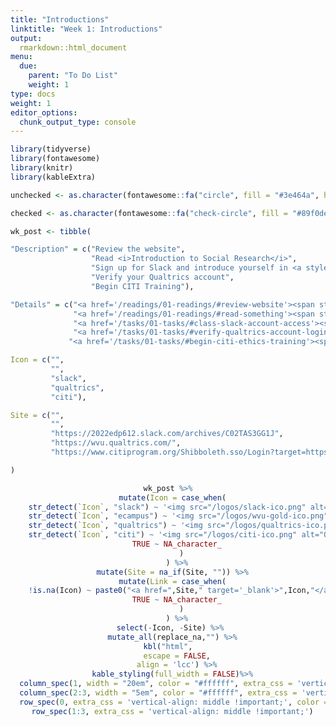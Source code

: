 ```yaml
---
title: "Introductions"
linktitle: "Week 1: Introductions"
output:
  rmarkdown::html_document
menu:
  due:
    parent: "To Do List"
    weight: 1
type: docs
weight: 1
editor_options: 
  chunk_output_type: console
---
```


```r
library(tidyverse)
library(fontawesome)
library(knitr)
library(kableExtra)
```

```r
unchecked <- as.character(fontawesome::fa("circle", fill = "#3e464a", height = "15px"))

checked <- as.character(fontawesome::fa("check-circle", fill = "#89f0de", height = "25px"))

wk_post <- tibble(

"Description" = c("Review the website",
                  "Read <i>Introduction to Social Research</i>",
                  "Sign up for Slack and introduce yourself in <a style='color:#ff8384;'>#introduce-yourself</a>",
                  "Verify your Qualtrics account",
                  "Begin CITI Training"),

"Details" = c("<a href='/readings/01-readings/#review-website'><span style='font-size: 25px; color: #89cff0;'><i class='fas fa-info-circle'></i></span></a>",
              "<a href='/readings/01-readings/#read-something'><span style='font-size: 25px; color: #89cff0;'><i class='fas fa-info-circle'></i></span></a>",
              "<a href='/tasks/01-tasks/#class-slack-account-access'><span style='font-size: 25px; color: #89cff0;'><i class='fas fa-info-circle'></i></span></a>",
              "<a href='/tasks/01-tasks/#verify-qualtrics-account-login'><span style='font-size: 25px; color: #89cff0;'><i class='fas fa-info-circle'></i></span></a>",
             "<a href='/tasks/01-tasks/#begin-citi-ethics-training'><span style='font-size: 25px; color: #89cff0;'><i class='fas fa-info-circle'></i></span></a>"),

Icon = c("", 
         "", 
         "slack",
         "qualtrics",
         "citi"),

Site = c("",
         "",
         "https://2022edp612.slack.com/archives/C02TAS3GG1J",
         "https://wvu.qualtrics.com/",
         "https://www.citiprogram.org/Shibboleth.sso/Login?target=https%3A%2F%2Fwww.citiprogram.org%2FSecure%2FWelcome.cfm%3finst%3d827&entityID=https%3A%2F%2Fidp.wvu.edu%2Fidp%2Fshibboleth")

)
```

<center>
```r
wk_post %>%
  mutate(Icon = case_when(
    str_detect(`Icon`, "slack") ~ '<img src="/logos/slack-ico.png" alt="Slack icon" width="25">',
    str_detect(`Icon`, "ecampus") ~ '<img src="/logos/wvu-gold-ico.png" alt="Slack icon" width="25">',
    str_detect(`Icon`, "qualtrics") ~ '<img src="/logos/qualtrics-ico.png" alt="Qualtrics icon" width="27">',
    str_detect(`Icon`, "citi") ~ '<img src="/logos/citi-ico.png" alt="Qualtrics icon" width="45">',
    TRUE ~ NA_character_
      )
    ) %>%
  mutate(Site = na_if(Site, "")) %>%
  mutate(Link = case_when(
    !is.na(Icon) ~ paste0("<a href=",Site," target='_blank'>",Icon,"</a>"),
    TRUE ~ NA_character_
      )
    ) %>%
  select(-Icon, -Site) %>% 
  mutate_all(replace_na,"") %>%
kbl("html",
    escape = FALSE,
    align = 'lcc') %>%
  kable_styling(full_width = FALSE)%>%
  column_spec(1, width = "20em", color = "#ffffff", extra_css = 'vertical-align: middle !important;') %>%
  column_spec(2:3, width = "5em", color = "#ffffff", extra_css = 'vertical-align: middle !important;') %>%
  row_spec(0, extra_css = 'vertical-align: middle !important;', color = "#f7f7f7") %>%
  row_spec(1:3, extra_css = 'vertical-align: middle !important;')
```
</center>
